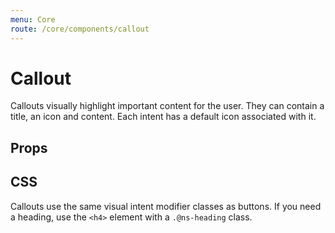 ```yaml
---
menu: Core
route: /core/components/callout
---
```



# Callout

Callouts visually highlight important content for the user. They can contain
a title, an icon and content. Each intent has a default icon associated with it.

<CalloutExample />

## Props

<Interface name="ICalloutProps" />

## CSS

Callouts use the same visual intent modifier classes as buttons. If you need a
heading, use the `<h4>` element with a `.@ns-heading` class.

<CssExample name="callout" />

